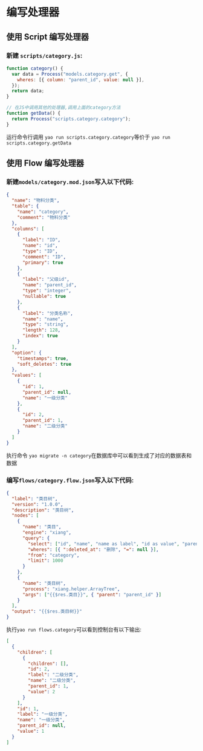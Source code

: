 # 编写处理器

## 使用 Script 编写处理器

### 新建 `scripts/category.js`:

```javascript
function category() {
  var data = Process("models.category.get", {
    wheres: [{ column: "parent_id", value: null }],
  });
  return data;
}

// 在JS中调用其他的处理器,调用上面的category方法
function getData() {
  return Process("scripts.category.category");
}
```

运行命令行调用 `yao run scripts.category.category`等价于 `yao run scripts.category.getData`

## 使用 Flow 编写处理器

### 新建`models/category.mod.json`写入以下代码:

<Detail title="查看源码">

```json
{
  "name": "物料分类",
  "table": {
    "name": "category",
    "comment": "物料分类"
  },
  "columns": [
    {
      "label": "ID",
      "name": "id",
      "type": "ID",
      "comment": "ID",
      "primary": true
    },
    {
      "label": "父级id",
      "name": "parent_id",
      "type": "integer",
      "nullable": true
    },
    {
      "label": "分类名称",
      "name": "name",
      "type": "string",
      "length": 128,
      "index": true
    }
  ],
  "option": {
    "timestamps": true,
    "soft_deletes": true
  },
  "values": [
    {
      "id": 1,
      "parent_id": null,
      "name": "一级分类"
    },
    {
      "id": 2,
      "parent_id": 1,
      "name": "二级分类"
    }
  ]
}
```

</Detail>

执行命令 `yao migrate -n category`在数据库中可以看到生成了对应的数据表和数据

### 编写`flows/category.flow.json`写入以下代码:

```json
{
  "label": "类目树",
  "version": "1.0.0",
  "description": "类目树",
  "nodes": [
    {
      "name": "类目",
      "engine": "xiang",
      "query": {
        "select": ["id", "name", "name as label", "id as value", "parent_id"],
        "wheres": [{ ":deleted_at": "删除", "=": null }],
        "from": "category",
        "limit": 1000
      }
    },
    {
      "name": "类目树",
      "process": "xiang.helper.ArrayTree",
      "args": ["{{$res.类目}}", { "parent": "parent_id" }]
    }
  ],
  "output": "{{$res.类目树}}"
}
```

执行`yao run flows.category`可以看到控制台有以下输出:

```json
[
  {
    "children": [
      {
        "children": [],
        "id": 2,
        "label": "二级分类",
        "name": "二级分类",
        "parent_id": 1,
        "value": 2
      }
    ],
    "id": 1,
    "label": "一级分类",
    "name": "一级分类",
    "parent_id": null,
    "value": 1
  }
]
```

<Div style={{ display: "flex", justifyContent: "right" }}>

  <Link type="next" title="数据模型关联" link="进阶/数据模型关联"></Link>
</Div>

